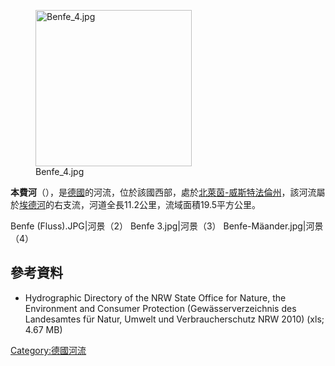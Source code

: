 {{Expand language|1=de|time=2020-07-10T17:02:06+00:00}}
{{Coord|50|59|23.1|N|8|15|22.3|E|display=title}}

[[Image:Benfe_4.jpg|250px]]

'''本費河'''（{{lang-de|Benfe}}），是[[德國|德國]]的河流，位於該國西部，處於[[北萊茵-威斯特法倫州|北萊茵-威斯特法倫州]]，該河流屬於[[埃德河|埃德河]]的右支流，河道全長11.2公里，流域面積19.5平方公里。
<gallery>
Benfe (Fluss).JPG|河景（2）
Benfe 3.jpg|河景（3）
Benfe-Mäander.jpg|河景（4）
</gallery>

==參考資料==
* Hydrographic Directory of the NRW State Office for Nature, the Environment and Consumer Protection (Gewässerverzeichnis des Landesamtes für Natur, Umwelt und Verbraucherschutz NRW 2010) (xls; 4.67 MB)

{{Germany-geo-stub}}
[[Category:德國河流|Category:德國河流]]